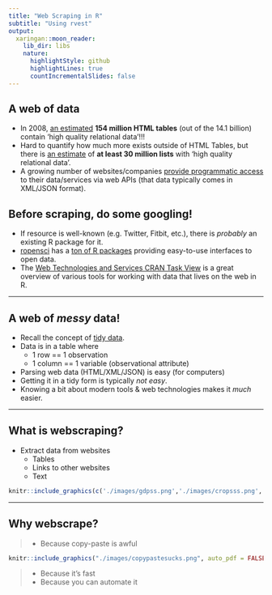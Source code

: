 ```yaml
---
title: "Web Scraping in R"
subtitle: "Using rvest"
output:
  xaringan::moon_reader:
    lib_dir: libs
    nature:
      highlightStyle: github
      highlightLines: true
      countIncrementalSlides: false
---
```



## A web of data

- In 2008, [an estimated](https://sirrice.github.io/files/papers/webtables-vldb08.pdf) **154 million HTML tables** (out of the 14.1 billion) contain 'high quality relational data'!!!
- Hard to quantify how much more exists outside of HTML Tables, but there is [an estimate](https://cs.uwaterloo.ca/~x4chu/SIGMOD2015_1.pdf) of **at least 30 million lists** with 'high quality relational data'.
- A growing number of websites/companies [provide programmatic access](http://www.programmableweb.com/category/all/apis?order=field_popularity) to their data/services via web APIs (that data typically comes in XML/JSON format).

## Before scraping, do some googling!

- If resource is well-known (e.g. Twitter, Fitbit, etc.), there is *probably* an existing R package for it.
- [ropensci](https://ropensci.org/) has a [ton of R packages](https://ropensci.org/packages/) providing easy-to-use interfaces to open data.
- The [Web Technologies and Services CRAN Task View](http://cran.r-project.org/web/views/WebTechnologies.html) is a great overview of various tools for working with data that lives on the web in R.

---

## A web of *messy* data!

- Recall the concept of [tidy data](http://vita.had.co.nz/papers/tidy-data.pdf).
- Data is in a table where
    * 1 row == 1 observation
    * 1 column == 1 variable (observational attribute)
- Parsing web data (HTML/XML/JSON) is easy (for computers)
- Getting it in a tidy form is typically *not easy*.
- Knowing a bit about modern tools & web technologies makes it *much* easier.

---

## What is webscraping? 

- Extract data from websites 
    + Tables
    + Links to other websites
    + Text
    
```r
knitr::include_graphics(c('./images/gdpss.png','./images/cropsss.png','./images/gass.png'), auto_pdf = FALSE)
```    

---

## Why webscrape? 

>- Because copy-paste is awful 
```r
knitr::include_graphics("./images/copypastesucks.png", auto_pdf = FALSE)
```
>- Because it's fast
>- Because you can automate it